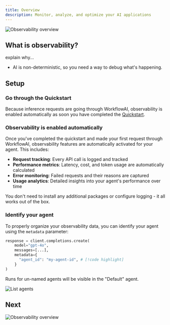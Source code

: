 ```yaml
---
title: Overview
description: Monitor, analyze, and optimize your AI applications
---
```



![Observability overview](</images/observability/header.png>)

## What is observability?

explain why...
- AI is non-deterministic, so you need a way to debug what's happening.

## Setup

<Steps>
<Step>

### Go through the Quickstart

Because inference requests are going through WorkflowAI, observability is enabled automatically as soon you have completed the [Quickstart](/docs/quickstarts).

</Step>

<Step>

### Observability is enabled automatically

Once you've completed the quickstart and made your first request through WorkflowAI, observability features are automatically activated for your agent. This includes:

- **Request tracking**: Every API call is logged and tracked
- **Performance metrics**: Latency, cost, and token usage are automatically calculated
- **Error monitoring**: Failed requests and their reasons are captured
- **Usage analytics**: Detailed insights into your agent's performance over time

You don't need to install any additional packages or configure logging - it all works out of the box.

</Step>

<Step>

### Identify your agent

To properly organize your observability data, you can identify your agent using the `metadata` parameter:

```python
response = client.completions.create(
    model="gpt-4o",
    messages=[...],
    metadata={
      "agent_id": "my-agent-id", # [!code highlight]
    }
)
```

<Callout type="info">
  Runs for un-named agents will be visible in the "Default" agent.
</Callout>

</Step>
</Steps>

![List agents](</images/observability/list-agents.png>)

## Next

![Observability overview](</images/observability/overview.png>)